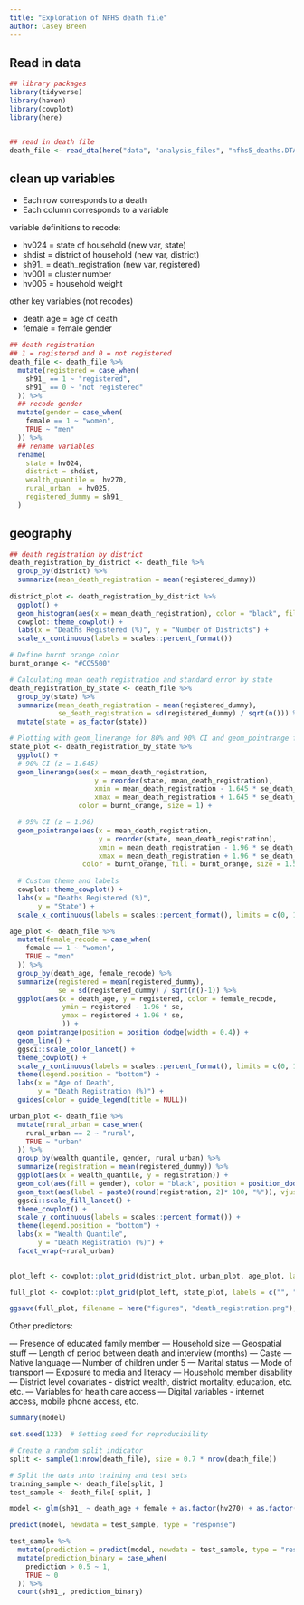 ```yaml
---
title: "Exploration of NFHS death file"
author: Casey Breen
---
```



## Read in data 


```r
## library packages 
library(tidyverse)
library(haven)
library(cowplot)
library(here)


## read in death file 
death_file <- read_dta(here("data", "analysis_files", "nfhs5_deaths.DTA"))
```


## clean up variables 

- Each row corresponds to a death 
- Each column corresponds to a variable


variable definitions to recode: 

- hv024 = state of household (new var, state)
- shdist = district of household (new var, district)
- sh91_ = death_registration (new var, registered)
- hv001 = cluster number 
- hv005 = household weight 

other key variables (not recodes)

- death age = age of death 
- female = female gender 

```r
## death registration 
## 1 = registered and 0 = not registered
death_file <- death_file %>% 
  mutate(registered = case_when(
    sh91_ == 1 ~ "registered",
    sh91_ == 0 ~ "not registered"
  )) %>% 
  ## recode gender 
  mutate(gender = case_when(
    female == 1 ~ "women",
    TRUE ~ "men"
  )) %>% 
  ## rename variables 
  rename(
    state = hv024,
    district = shdist, 
    wealth_quantile =  hv270,
    rural_urban  = hv025,
    registered_dummy = sh91_
  )

```

## geography 



```r
## death registration by district 
death_registration_by_district <- death_file %>% 
  group_by(district) %>% 
  summarize(mean_death_registration = mean(registered_dummy))
  
district_plot <- death_registration_by_district %>% 
  ggplot() + 
  geom_histogram(aes(x = mean_death_registration), color = "black", fill = "grey") + 
  cowplot::theme_cowplot() + 
  labs(x = "Deaths Registered (%)", y = "Number of Districts") + 
  scale_x_continuous(labels = scales::percent_format())
```


```r
# Define burnt orange color
burnt_orange <- "#CC5500"

# Calculating mean death registration and standard error by state
death_registration_by_state <- death_file %>% 
  group_by(state) %>% 
  summarize(mean_death_registration = mean(registered_dummy),
            se_death_registration = sd(registered_dummy) / sqrt(n())) %>% 
  mutate(state = as_factor(state))

# Plotting with geom_linerange for 80% and 90% CI and geom_pointrange for 95% CI
state_plot <- death_registration_by_state %>% 
  ggplot() +
  # 90% CI (z = 1.645)
  geom_linerange(aes(x = mean_death_registration, 
                     y = reorder(state, mean_death_registration),
                     xmin = mean_death_registration - 1.645 * se_death_registration,
                     xmax = mean_death_registration + 1.645 * se_death_registration), 
                 color = burnt_orange, size = 1) +

  # 95% CI (z = 1.96)
  geom_pointrange(aes(x = mean_death_registration, 
                      y = reorder(state, mean_death_registration),
                      xmin = mean_death_registration - 1.96 * se_death_registration,
                      xmax = mean_death_registration + 1.96 * se_death_registration), 
                  color = burnt_orange, fill = burnt_orange, size = 1.5, fatten = 2.5) + #,  
  
  # Custom theme and labels
  cowplot::theme_cowplot() + 
  labs(x = "Deaths Registered (%)",
       y = "State") + 
  scale_x_continuous(labels = scales::percent_format(), limits = c(0, 1))
```


```r
age_plot <- death_file %>% 
  mutate(female_recode = case_when(
    female == 1 ~ "women",
    TRUE ~ "men"
  )) %>%
  group_by(death_age, female_recode) %>% 
  summarize(registered = mean(registered_dummy),
            se = sd(registered_dummy) / sqrt(n()-1)) %>% 
  ggplot(aes(x = death_age, y = registered, color = female_recode,
             ymin = registered - 1.96 * se, 
             ymax = registered + 1.96 * se, 
             )) +
  geom_pointrange(position = position_dodge(width = 0.4)) + 
  geom_line() + 
  ggsci::scale_color_lancet() +
  theme_cowplot() + 
  scale_y_continuous(labels = scales::percent_format(), limits = c(0, 1)) +
  theme(legend.position = "bottom") + 
  labs(x = "Age of Death",
       y = "Death Registration (%)") + 
  guides(color = guide_legend(title = NULL))
```

```r
urban_plot <- death_file %>% 
  mutate(rural_urban = case_when(
    rural_urban == 2 ~ "rural",
    TRUE ~ "urban"
  )) %>%
  group_by(wealth_quantile, gender, rural_urban) %>% 
  summarize(registration = mean(registered_dummy)) %>% 
  ggplot(aes(x = wealth_quantile, y = registration)) + 
  geom_col(aes(fill = gender), color = "black", position = position_dodge2(1), alpha = 0.5) + 
  geom_text(aes(label = paste0(round(registration, 2)* 100, "%")), vjust = -0.5, position = position_dodge2(1)) + 
  ggsci::scale_fill_lancet() +
  theme_cowplot() + 
  scale_y_continuous(labels = scales::percent_format()) +
  theme(legend.position = "bottom") + 
  labs(x = "Wealth Quantile",
       y = "Death Registration (%)") + 
  facet_wrap(~rural_urban)
  
```

```r
plot_left <- cowplot::plot_grid(district_plot, urban_plot, age_plot, labels = "AUTO", cols = 1) 

full_plot <- cowplot::plot_grid(plot_left, state_plot, labels = c("", "D"), cols = 2, rel_widths = c(1.3, 1))

ggsave(full_plot, filename = here("figures", "death_registration.png"), width = 14, height = 14)
```


Other predictors: 

— Presence of educated family member
— Household size 
— Geospatial stuff
— Length of period between death and interview (months)
— Caste 
— Native language 
— Number of children under 5
— Marital status 
— Mode of transport 
— Exposure to media and literacy 
— Household member disability 
— District level covariates - district wealth, district mortality, education, etc. etc. 
— Variables for health care access 
— Digital variables - internet access, mobile phone access, etc. 


```r
summary(model)
```


```r
set.seed(123)  # Setting seed for reproducibility

# Create a random split indicator
split <- sample(1:nrow(death_file), size = 0.7 * nrow(death_file))

# Split the data into training and test sets
training_sample <- death_file[split, ]
test_sample <- death_file[-split, ]
```


```r
model <- glm(sh91_ ~ death_age + female + as.factor(hv270) + as.factor(hv025) + as.factor(hv024), data = training_sample, family = "binomial")

predict(model, newdata = test_sample, type = "response")

test_sample %>% 
  mutate(prediction = predict(model, newdata = test_sample, type = "response")) %>% 
  mutate(prediction_binary = case_when(
    prediction > 0.5 ~ 1,
    TRUE ~ 0
  )) %>% 
  count(sh91_, prediction_binary)
```


